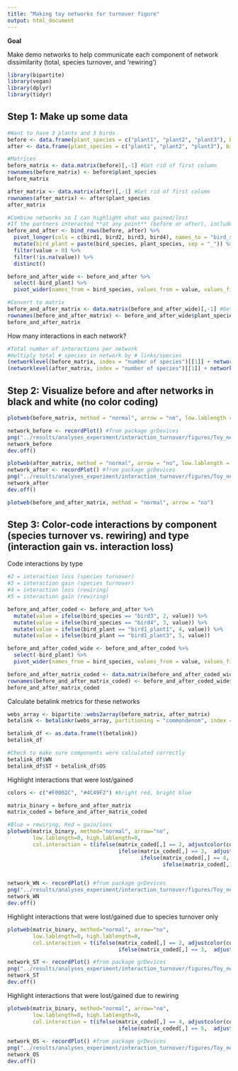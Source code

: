 ```yaml
---
title: "Making toy networks for turnover figure"
output: html_document
---
```


**Goal**

Make demo networks to help communicate each component of network dissimilarity (total, species turnover, and 'rewiring')

```r
library(bipartite)
library(vegan)
library(dplyr)
library(tidyr)
```

## Step 1: Make up some data
```r
#Want to have 3 plants and 3 birds
before <- data.frame(plant_species = c("plant1", "plant2", "plant3"), bird1 = c(1, 1, 0), bird2 = c(1, 0, 1), bird3 = c(1, 0, 0))
after <- data.frame(plant_species = c("plant1", "plant2", "plant3"), bird1 = c(0, 1, 1), bird2 = c(1, 0, 1), bird4 = c(0, 1, 1))

#Matrices
before_matrix <- data.matrix(before)[,-1] #Get rid of first column
rownames(before_matrix) <- before$plant_species
before_matrix

after_matrix <- data.matrix(after)[,-1] #Get rid of first column
rownames(after_matrix) <- after$plant_species
after_matrix

#Combine networks so I can highlight what was gained/lost
#If the partners interacted **at any point** (before or after), include that here
before_and_after <- bind_rows(before, after) %>%
  pivot_longer(cols = c(bird1, bird2, bird3, bird4), names_to = "bird_species") %>%
  mutate(bird_plant = paste(bird_species, plant_species, sep = "_")) %>%
  filter(value > 0) %>%
  filter(!is.na(value)) %>%
  distinct()

before_and_after_wide <- before_and_after %>%
  select(-bird_plant) %>%
  pivot_wider(names_from = bird_species, values_from = value, values_fill = 0)

#Convert to matrix
before_and_after_matrix <- data.matrix(before_and_after_wide)[,-1] #Get rid of first column
rownames(before_and_after_matrix) <- before_and_after_wide$plant_species
before_and_after_matrix
```

How many interactions in each network?
```r
#Total number of interactions per network
#multiply total # species in network by # links/species
(networklevel(before_matrix, index = "number of species")[[1]] + networklevel(before_matrix, index = "number of species")[[2]]) * networklevel(before_matrix, index = "links per species")[[1]]
(networklevel(after_matrix, index = "number of species")[[1]] + networklevel(after_matrix, index = "number of species")[[2]]) * networklevel(after_matrix, index = "links per species")[[1]]
```

## Step 2: Visualize before and after networks in black and white (no color coding)
```r
plotweb(before_matrix, method = "normal", arrow = "no", low.lablength = 0, high.lablength = 0) 

network_before <- recordPlot() #from package grDevices
png("../results/analyses_experiment/interaction_turnover/figures/Toy_network_before_bw.png", width = 12, height = 10, res = 300, units = "in")
network_before
dev.off()

plotweb(after_matrix, method = "normal", arrow = "no", low.lablength = 0, high.lablength = 0)
network_after <- recordPlot() #from package grDevices
png("../results/analyses_experiment/interaction_turnover/figures/Toy_network_after_bw.png", width = 12, height = 10, res = 300, units = "in")
network_after
dev.off()

plotweb(before_and_after_matrix, method = "normal", arrow = "no")
```

## Step 3: Color-code interactions by component (species turnover vs. rewiring) and type (interaction gain vs. interaction loss)

Code interactions by type
```r
#2 = interaction loss (species turnover)
#3 = interaction gain (species turnover)
#4 = interaction loss (rewiring)
#5 = interaction gain (rewiring)

before_and_after_coded <- before_and_after %>%
  mutate(value = ifelse(bird_species == "bird3", 2, value)) %>%
  mutate(value = ifelse(bird_species == "bird4", 3, value)) %>%
  mutate(value = ifelse(bird_plant == "bird1_plant1", 4, value)) %>%
  mutate(value = ifelse(bird_plant == "bird1_plant3", 5, value))

before_and_after_coded_wide <- before_and_after_coded %>%
  select(-bird_plant) %>%
  pivot_wider(names_from = bird_species, values_from = value, values_fill = 0)

before_and_after_matrix_coded <- data.matrix(before_and_after_coded_wide)[,-1] #Get rid of first column
rownames(before_and_after_matrix_coded) <- before_and_after_coded_wide$plant_species
before_and_after_matrix_coded
```

Calculate betalink metrics for these networks
```r
webs_array <- bipartite::webs2array(before_matrix, after_matrix)
betalink <- betalinkr(webs_array, partitioning = "commondenom", index = "bray", partition.st = TRUE, partition.rr = FALSE, binary = TRUE)

betalink_df <- as.data.frame(t(betalink))
betalink_df

#Check to make sure components were calculated correctly
betalink_df$WN
betalink_df$ST + betalink_df$OS
```

Highlight interactions that were lost/gained
```r
colors <- c("#F0002C", "#4C49F2") #bright red, bright blue

matrix_binary = before_and_after_matrix
matrix_coded = before_and_after_matrix_coded

#Blue = rewiring, Red = gain/loss
plotweb(matrix_binary, method="normal", arrow="no",
        low.lablength=0, high.lablength=0,
        col.interaction = t(ifelse(matrix_coded[,] == 2, adjustcolor(colors[[1]], alpha.f = 0.5), #loss (species turnover)
                                   ifelse(matrix_coded[,] == 3,  adjustcolor(colors[[1]], alpha.f = 1), #gain (species turnover)
                                          ifelse(matrix_coded[,] == 4,  adjustcolor(colors[[2]], alpha.f = 0.5), #loss (rewiring)
                                                 ifelse(matrix_coded[,] == 5,  adjustcolor(colors[[2]], alpha.f = 1), "grey80")))))) #gain (rewiring)


network_WN <- recordPlot() #from package grDevices
png("../results/analyses_experiment/interaction_turnover/figures/Toy_network_WN_color_coded.png", width = 12, height = 10, res = 300, units = "in")
network_WN
dev.off()
```

Highlight interactions that were lost/gained due to species turnover only
```r
plotweb(matrix_binary, method="normal", arrow="no",
        low.lablength=0, high.lablength=0,
        col.interaction = t(ifelse(matrix_coded[,] == 2, adjustcolor(colors[[1]], alpha.f = 0.5), #loss (species turnover)
                                   ifelse(matrix_coded[,] == 3,  adjustcolor(colors[[1]], alpha.f = 1), "grey80")))) #gain (species turnover)

network_ST <- recordPlot() #from package grDevices
png("../results/analyses_experiment/interaction_turnover/figures/Toy_network_ST_color_coded.png", width = 12, height = 10, res = 300, units = "in")
network_ST
dev.off()
```

Highlight interactions that were lost/gained due to rewiring
```r
plotweb(matrix_binary, method="normal", arrow="no",
        low.lablength=0, high.lablength=0,
        col.interaction = t(ifelse(matrix_coded[,] == 4, adjustcolor(colors[[2]], alpha.f = 0.5), #loss (rewiring)
                                   ifelse(matrix_coded[,] == 5,  adjustcolor(colors[[2]], alpha.f = 1), "grey80")))) #gain (rewiring)
 
network_OS <- recordPlot() #from package grDevices
png("../results/analyses_experiment/interaction_turnover/figures/Toy_network_OS_color_coded.png", width = 12, height = 10, res = 300, units = "in")
network_OS
dev.off()
```

